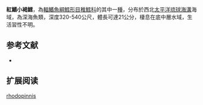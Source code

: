{{Speciesbox
| name = 紅鰭小褐鱈
| image = 
| image_width = 250px
| status = NE
| status_system = iucn3.1
| trend = unknow
| genus = Physiculus
| species = rhodopinnis
| authority = [[Okamura|Okamura]], 1982
| synonyms = 
}}
'''紅鰭小褐鱈'''，為[[輻鰭魚綱|輻鰭魚綱]][[鱈形目|鱈形目]][[稚鱈科|稚鱈科]]的其中一[[種|種]]，分布於西北[[太平洋|太平洋]][[琉球海溝|琉球海溝]]海域，為深海魚類，深度320-540公尺，體長可達21公分，棲息在底中層水域，生活習性不明。

==参考文献==
*{{FishBase_species|genus=Physiculus|species=rhodopinnis|year=2016|month=2}}

== 扩展阅读 ==
{{refbegin}}
{{wikispecies-inline|Physiculus rhodopinnis|紅鰭小褐鱈}}
{{refend}}
{{Taxonbar|from=Q2075454}}

[[Category:小褐鱈屬|rhodopinnis]]


{{鱈形目小作品}}